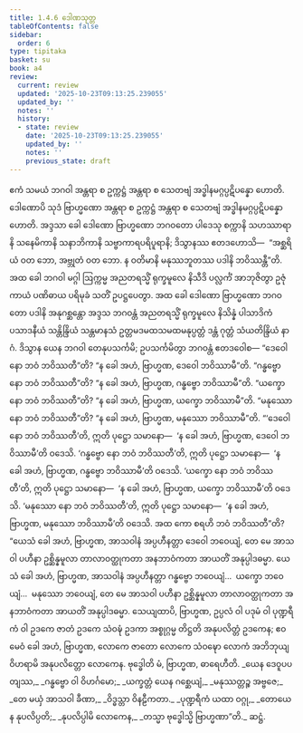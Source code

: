 ```yaml
---
title: 1.4.6 ဒေါဏသုတ္တ
tableOfContents: false
sidebar:
  order: 6
type: tipitaka
basket: su
book: a4
review:
  current: review
  updated: '2025-10-23T09:13:25.239055'
  updated_by: ''
  notes: ''
  history:
  - state: review
    date: '2025-10-23T09:13:25.239055'
    updated_by: ''
    notes: ''
    previous_state: draft
---
```



<ReviewStatus review={frontmatter.review} showDetails={true} />

<HypothesisAnnotation frontmatter={frontmatter} />

<DynamicBreadcrumb />

<Division number="36" book="a4" e="ch" v="15" p="346">

<Paragraph number="247" book="a4">
ဧကံ သမယံ ဘဂဝါ အန္တရာ စ ဥက္ကဋ္ဌံ အန္တရာ စ သေတဗျံ အဒ္ဓါနမဂ္ဂပ္ပဋိပန္နော ဟောတိ. ဒေါဏောပိ သုဒံ ဗြာဟ္မဏော အန္တရာ စ ဥက္ကဋ္ဌံ အန္တရာ စ သေတဗျံ အဒ္ဓါနမဂ္ဂပ္ပဋိပန္နော ဟောတိ. အဒ္ဒသာ ခေါ ဒေါဏော ဗြာဟ္မဏော ဘဂဝတော ပါဒေသု စက္ကာနိ သဟဿာရာနိ သနေမိကာနိ သနာဘိကာနိ သဗ္ဗာကာရပရိပူရာနိ; ဒိသွာနဿ ဧတဒဟောသိ—  “အစ္ဆရိယံ ဝတ ဘော, အဗ္ဘုတံ ဝတ ဘော. န ဝတိမာနိ မနုဿဘူတဿ ပဒါနိ ဘဝိဿန္တီ”တိ. အထ ခေါ ဘဂဝါ မဂ္ဂါ ဩက္ကမ္မ အညတရသ္မိံ ရုက္ခမူလေ နိသီဒိ ပလ္လင်္ကံ အာဘုဇိတွာ ဥဇုံ ကာယံ ပဏိဓာယ ပရိမုခံ သတိံ ဥပဋ္ဌပေတွာ. အထ ခေါ ဒေါဏော ဗြာဟ္မဏော ဘဂဝတော ပဒါနိ အနုဂစ္ဆန္တော အဒ္ဒသ ဘဂဝန္တံ အညတရသ္မိံ ရုက္ခမူလေ နိသိန္နံ ပါသာဒိကံ ပသာဒနီယံ သန္တိန္ဒြိယံ သန္တမာနသံ ဥတ္တမဒမထသမထမနုပ္ပတ္တံ ဒန္တံ ဂုတ္တံ သံယတိန္ဒြိယံ နာဂံ. ဒိသွာန ယေန ဘဂဝါ တေနုပသင်္ကမိ; ဥပသင်္ကမိတွာ ဘဂဝန္တံ ဧတဒဝေါစ—
</Paragraph>

<Paragraph number="248" book="a4">
“ဒေဝေါ နော ဘဝံ ဘဝိဿတီ”တိ? “န ခေါ အဟံ, ဗြာဟ္မဏ, ဒေဝေါ ဘဝိဿာမီ”တိ. “ဂန္ဓဗ္ဗော နော ဘဝံ ဘဝိဿတီ”တိ? “န ခေါ အဟံ, ဗြာဟ္မဏ, ဂန္ဓဗ္ဗော ဘဝိဿာမီ”တိ. “ယက္ခော နော ဘဝံ ဘဝိဿတီ”တိ? “န ခေါ အဟံ, ဗြာဟ္မဏ, ယက္ခော ဘဝိဿာမီ”တိ. “မနုဿော နော ဘဝံ ဘဝိဿတီ”တိ? “န ခေါ အဟံ, ဗြာဟ္မဏ, မနုဿော ဘဝိဿာမီ”တိ.
</Paragraph>

<Paragraph number="249" book="a4">
“‘ဒေဝေါ နော ဘဝံ ဘဝိဿတီ’တိ, ဣတိ ပုဋ္ဌော သမာနော—  ‘န ခေါ အဟံ, ဗြာဟ္မဏ, ဒေဝေါ ဘဝိဿာမီ’တိ ဝဒေသိ. ‘ဂန္ဓဗ္ဗော နော ဘဝံ ဘဝိဿတီ’တိ, ဣတိ ပုဋ္ဌော သမာနော—  ‘န ခေါ အဟံ, ဗြာဟ္မဏ, ဂန္ဓဗ္ဗော ဘဝိဿာမီ’တိ ဝဒေသိ. ‘ယက္ခော နော ဘဝံ ဘဝိဿတီ’တိ, ဣတိ ပုဋ္ဌော သမာနော—  ‘န ခေါ အဟံ, ဗြာဟ္မဏ, ယက္ခော ဘဝိဿာမီ’တိ ဝဒေသိ. ‘မနုဿော နော ဘဝံ ဘဝိဿတီ’တိ, ဣတိ ပုဋ္ဌော သမာနော—  ‘န ခေါ အဟံ, ဗြာဟ္မဏ, မနုဿော ဘဝိဿာမီ’တိ ဝဒေသိ. အထ ကော စရဟိ ဘဝံ ဘဝိဿတီ”တိ?
</Paragraph>

<Paragraph number="250" book="a4">
“ယေသံ ခေါ အဟံ, ဗြာဟ္မဏ, အာသဝါနံ အပ္ပဟီနတ္တာ ဒေဝေါ ဘဝေယျံ, တေ မေ အာသဝါ ပဟီနာ ဥစ္ဆိန္နမူလာ တာလာဝတ္ထုကတာ အနဘာဝံကတာ အာယတိံ အနုပ္ပါဒဓမ္မာ. ယေသံ ခေါ အဟံ, ဗြာဟ္မဏ, အာသဝါနံ အပ္ပဟီနတ္တာ ဂန္ဓဗ္ဗော ဘဝေယျံ…  ယက္ခော ဘဝေယျံ…  မနုဿော ဘဝေယျံ, တေ မေ အာသဝါ ပဟီနာ ဥစ္ဆိန္နမူလာ တာလာဝတ္ထုကတာ အနဘာဝံကတာ အာယတိံ အနုပ္ပါဒဓမ္မာ. သေယျထာပိ, ဗြာဟ္မဏ, ဥပ္ပလံ ဝါ ပဒုမံ ဝါ ပုဏ္ဍရီကံ ဝါ ဥဒကေ ဇာတံ ဥဒကေ သံဝဍ္ဎံ ဥဒကာ အစ္စုဂ္ဂမ္မ တိဋ္ဌတိ အနုပလိတ္တံ ဥဒကေန; ဧဝမေဝံ ခေါ အဟံ, ဗြာဟ္မဏ, လောကေ ဇာတော လောကေ သံဝဍ္ဎော လောကံ အဘိဘုယျ ဝိဟရာမိ အနုပလိတ္တော လောကေန. ဗုဒ္ဓေါတိ မံ, ဗြာဟ္မဏ, ဓာရေဟီတိ.
</Paragraph>

<Paragraph number="251" type="verses" book="a4">
_ယေန ဒေဝူပပတျဿ,_  
_ဂန္ဓဗ္ဗော ဝါ ဝိဟင်္ဂမော;_  
_ယက္ခတ္တံ ယေန ဂစ္ဆေယျံ,_  
_မနုဿတ္တဉ္စ အဗ္ဗဇေ;_  
_တေ မယှံ အာသဝါ ခီဏာ,_  
_ဝိဒ္ဓသ္တာ ဝိနဠီကတာ._  

</Paragraph>

<Paragraph number="252" type="verses" book="a4">
_ပုဏ္ဍရီကံ ယထာ ဝဂ္ဂု,_  
_တောယေန နုပလိပ္ပတိ;_  
_နုပလိပ္ပါမိ လောကေန,_  
_တသ္မာ ဗုဒ္ဓေါသ္မိ ဗြာဟ္မဏာ”တိ._  


</Paragraph>
</Division>

<Paragraph number="253" type="center" book="a4">
ဆဋ္ဌံ.
</Paragraph>